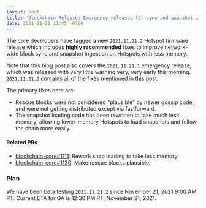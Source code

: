 ```yaml
---
layout: post
title: 'Blockchain Release: Emergency releases for sync and snapshot improvements'
date: 2021-11-21 11:45 -0700
---
```


The core developers have tagged a new `2021.11.21.2` Hotspot firmware release which includes
**highly recommended** fixes to improve network-wide block sync and snapshot ingestion on Hotspots
with less memory.

Note that this blog post also covers the `2021.11.21.1` emergency release, which was released with
very little warning very, very early this morning. `2021.11.21.2` contains all of the fixes
mentioned in this post.

The primary fixes here are:

- Rescue blocks were not considered "plausible" by newer gossip code, and were not getting
  distributed except via fastforward.
- The snapshot loading code has been rewritten to take much less memory, allowing lower-memory
  Hotspots to load snapshots and follow the chain more easily.

#### Related PRs

- [blockchain-core#1111](https://github.com/helium/blockchain-core/pull/1111): Rework snap loading
  to take less memory.
- [blockchain-core#1120](https://github.com/helium/blockchain-core/pull/1120): Make rescue blocks
  plausible.

### Plan

We have been beta testing `2021.11.21.2` since November 21, 2021 9:00 AM PT. Current ETA for GA is
12:30 PM PT, November 21, 2021.
